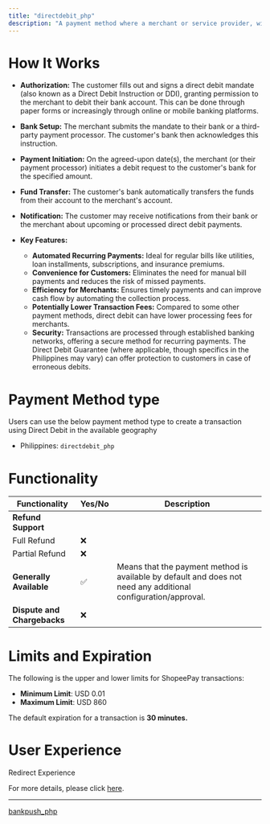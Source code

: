 ```yaml
---
title: "directdebit_php"
description: "A payment method where a merchant or service provider, with the customer's prior authorization, directly debits funds from the customer's bank account on a recurring or scheduled basis."
---
```


# How It Works

* **Authorization:** The customer fills out and signs a direct debit mandate (also known as a Direct Debit Instruction or DDI), granting permission to the merchant to debit their bank account. This can be done through paper forms or increasingly through online or mobile banking platforms.

* **Bank Setup:** The merchant submits the mandate to their bank or a third-party payment processor. The customer's bank then acknowledges this instruction.

* **Payment Initiation:** On the agreed-upon date(s), the merchant (or their payment processor) initiates a debit request to the customer's bank for the specified amount.

* **Fund Transfer:** The customer's bank automatically transfers the funds from their account to the merchant's account.

* **Notification:** The customer may receive notifications from their bank or the merchant about upcoming or processed direct debit payments.

* **Key Features:**

  * **Automated Recurring Payments:** Ideal for regular bills like utilities, loan installments, subscriptions, and insurance premiums.
  * **Convenience for Customers:** Eliminates the need for manual bill payments and reduces the risk of missed payments.
  * **Efficiency for Merchants:** Ensures timely payments and can improve cash flow by automating the collection process.
  * **Potentially Lower Transaction Fees:** Compared to some other payment methods, direct debit can have lower processing fees for merchants.
  * **Security:** Transactions are processed through established banking networks, offering a secure method for recurring payments. The Direct Debit Guarantee (where applicable, though specifics in the Philippines may vary) can offer protection to customers in case of erroneous debits.

# Payment Method type

Users can use the below payment method type to create a transaction using Direct Debit in the available geography

* Philippines: `directdebit_php`

# Functionality

| Functionality               | Yes/No | Description                                                                                                    |
| --------------------------- | ------ | -------------------------------------------------------------------------------------------------------------- |
| **Refund Support**          |        |                                                                                                                |
| Full Refund                 | ❌      |                                                                                                                |
| Partial Refund              | ❌      |                                                                                                                |
| **Generally Available**     | ✅      | Means that the payment method is available by default and does not need any additional configuration/approval. |
| **Dispute and Chargebacks** | ❌      |                                                                                                                |

# Limits and Expiration

The following is the upper and lower limits for ShopeePay transactions:

* **Minimum Limit**: USD 0.01
* **Maximum Limit**: USD 860

The default expiration for a transaction is **30 minutes.**

# User Experience

Redirect Experience

For more details, please click [here](https://tazapay.com/country-list/philippines).

***

[bankpush\_php](/docs/bankpush_php)
